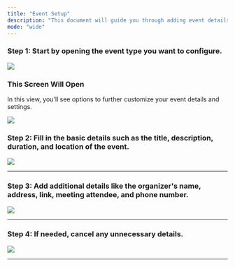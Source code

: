 ```yaml
---
title: "Event Setup"
description: "This document will guide you through adding event details and specifying the event location."
mode: "wide"
---
```


### **Step 1:** Start by opening the event type you want to configure.

<Frame>
  <img
    src="/images/event-types/event-types.png"
    style={{ borderRadius: "0.5rem" }}
  />
</Frame>

### This Screen Will Open

In this view, you'll see options to further customize your event details and settings.

<Frame>
  <img
    src="/images/event-types/event-setup.png"
    style={{ borderRadius: "0.5rem" }}
  />
</Frame>

### **Step 2:** Fill in the basic details such as the title, description, duration, and location of the event.

<Frame>
  <img
    src="https://usercontent.in.prod.clueso.io/ebbf25da-f06e-4e91-8b05-b5f8e12127c5/5df9186a-f827-4157-ae99-e2bd81bbb6de/68646c18-2339-4430-8d08-5b996d92bccd/images/37dccdf8-4137-4b79-b8f5-a6e99ab760fd.png"
    style={{ borderRadius: "0.5rem" }}
  />
</Frame>

---

### **Step 3:** Add additional details like the organizer's name, address, link, meeting attendee, and phone number.

<Frame>
  <img
    src="https://usercontent.in.prod.clueso.io/ebbf25da-f06e-4e91-8b05-b5f8e12127c5/5df9186a-f827-4157-ae99-e2bd81bbb6de/68646c18-2339-4430-8d08-5b996d92bccd/images/e3dafa0e-e029-4521-b365-cbd3b35b1eff.png"
    style={{ borderRadius: "0.5rem" }}
  />
</Frame>

---

### **Step 4:** If needed, cancel any unnecessary details.

<Frame>
  <img
    src="https://usercontent.in.prod.clueso.io/ebbf25da-f06e-4e91-8b05-b5f8e12127c5/5df9186a-f827-4157-ae99-e2bd81bbb6de/68646c18-2339-4430-8d08-5b996d92bccd/images/0c97a57a-8033-4953-af2c-13c55d3ed121.png"
    style={{ borderRadius: "0.5rem" }}
  />
</Frame>

---